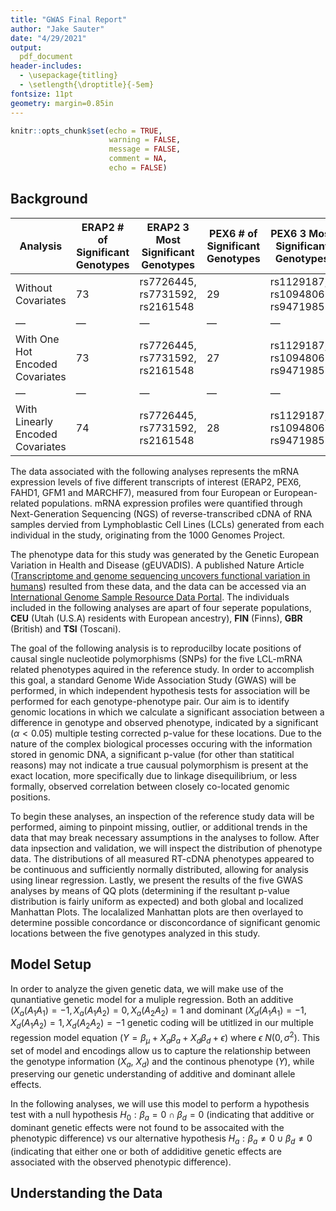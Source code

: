```yaml
---
title: "GWAS Final Report"
author: "Jake Sauter"
date: "4/29/2021"
output: 
  pdf_document
header-includes:
  - \usepackage{titling}
  - \setlength{\droptitle}{-5em} 
fontsize: 11pt
geometry: margin=0.85in
---
```


```r
knitr::opts_chunk$set(echo = TRUE, 
                      warning = FALSE,
                      message = FALSE,
                      comment = NA, 
                      echo = FALSE)
```

## **Background**

Analysis | ERAP2 # of Significant Genotypes | ERAP2 3 Most Significant Genotypes | PEX6 # of Significant Genotypes | PEX6 3 Most Significant Genotypes | FAHD1 # of Significant Genotypes | FAHD1 3 Most Significant Genotypes
--- | --- | --- | --- | --- | --- | ---
Without Covariates | 73 | rs7726445, rs7731592, rs2161548 | 29 | rs1129187, rs10948061, rs9471985 | 90 | rs11644748, rs140254902, rs9652776
--- | --- | --- | --- | --- | --- | ---
With One Hot Encoded Covariates | 73 | rs7726445, rs7731592, rs2161548 | 27 | rs1129187, rs10948061, rs9471985 | 90 | rs11644748, rs140254902, rs9652776
--- | --- | --- | --- | --- | --- | ---
With Linearly Encoded Covariates | 74 | rs7726445, rs7731592, rs2161548 | 28 | rs1129187, rs10948061, rs9471985 | 90 | rs11644748, rs140254902, rs9652776

The data associated with the following analyses represents the mRNA expression levels of five different transcripts of interest (ERAP2, PEX6, FAHD1, GFM1 and MARCHF7), measured from four European or European-related populations. mRNA expression profiles were quantified through Next-Generation Sequencing (NGS) of reverse-transcribed cDNA of RNA samples dervied from Lymphoblastic Cell Lines (LCLs) generated from each individual in the study, originating from the 1000 Genomes Project.

The phenotype data for this study was generated by the Genetic European Variation in Health and Disease (gEUVADIS). A published Nature Article ([Transcriptome and genome sequencing uncovers functional variation in humans](https://www.nature.com/articles/nature12531)) resulted from these data, and the data can be accessed via an [International Genome Sample Resource Data Portal](https://www.internationalgenome.org/data-portal/data-collection/geuvadis). The individuals included in the following analyses are apart of four seperate populations, **CEU** (Utah (U.S.A) residents with European ancestry), **FIN** (Finns), **GBR** (British) and **TSI** (Toscani). 

The goal of the following analysis is to reproducilby locate positions of causal single nucleotide  polymorphisms (SNPs) for the five LCL-mRNA related phenotypes aquired in the reference study. In order to accomplish this goal, a standard Genome Wide Association Study (GWAS) will be performed, in which independent hypothesis tests for association will be performed for each genotype-phenotype pair. Our aim is to identify genomic locations in which we calculate a significant association between a difference in genotype and observed phenotype, indicated by a significant ($\alpha < 0.05$) multiple testing corrected p-value for these locations. Due to the nature of the complex biological processes occuring with the information stored in genomic DNA, a significant p-value (for other than statitical reasons) may not indicate a true causual polymorphism is present at the exact location, more specifically due to linkage disequilibrium, or less formally, observed correlation between closely co-located genomic positions.

To begin these analyses, an inspection of the reference study data will be performed, aiming to pinpoint missing, outlier, or additional trends in the data that may break necessary assumptions in the analyses to follow. After data inpsection and validation, we will inspect the distribution of phenotype data. The distributions of all measured RT-cDNA phenotypes appeared to be continuous and sufficiently normally distributed, allowing for analysis using linear regression. Lastly, we present the results of the five GWAS analyses by means of QQ plots (determining if the resultant p-value distribution is fairly uniform as expected) and both global and localized Manhattan Plots. The localalized Manhattan plots are then overlayed to determine possible concordance or disconcordance of significant genomic locations between the five genotypes analyzed in this study.

## **Model Setup**

In order to analyze the given genetic data, we will make use of the qunantiative genetic model for a muliple regression. Both an additive ($X_a(A_1A_1) = -1, X_a(A_1A_2) = 0, X_a(A_2A_2) = 1$ and dominant ($X_d(A_1A_1) = -1, X_d(A_1A_2) = 1, X_d(A_2A_2) = -1$ genetic coding will be utitlized in our multiple regession model equation ($Y = \beta_{\mu} + X_a \beta_a + X_d \beta_d + \epsilon$)
where $\epsilon ~ N(0, \sigma^2)$. This set of model and encodings allow us to capture the relationship between the genotype information ($X_a$, $X_d$) and the continous phenotype ($Y$), while preserving our genetic understanding of additive and dominant allele effects. 

In the following analyses, we will use this model to perform a hypothesis test with a null hypothesis $H_0: \beta_a = 0 \cap \beta_d = 0$ (indicating that additive or dominant genetic effects were not found to be assocaited with the phenotypic difference) vs our alternative hypothesis $H_a: \beta_a \neq 0 \cup \beta_d \neq 0$ (indicating that either one or both of addiditive genetic effects are associated with the observed phenotypic difference).

## **Understanding the Data**
